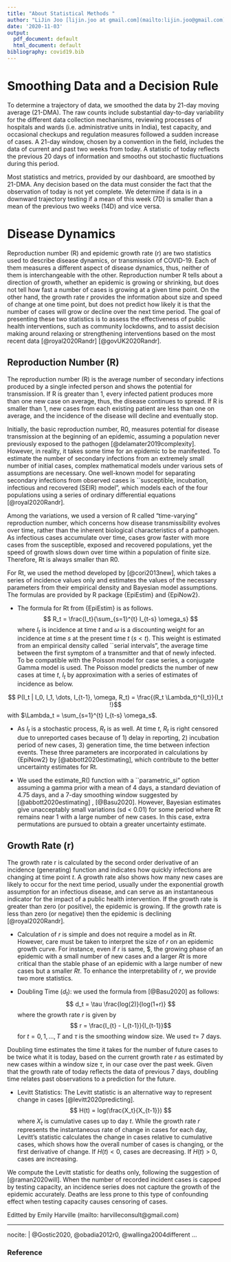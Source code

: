 ```yaml
---
title: "About Statistical Methods "
author: "LiJin Joo [lijin.joo at gmail.com](mailto:lijin.joo@gmail.com)"
date: '2020-11-03'
output:
  pdf_document: default
  html_document: default
bibliography: covid19.bib
---
```



# Smoothing Data and a Decision Rule

To determine a trajectory of data, we smoothed the data by 21-day moving average (21-DMA). The raw counts include substantial day-to-day variability for the different data collection mechanisms, reviewing processes of hospitals and wards (i.e. administrative units in India), test capacity, and occasional checkups and regulation measures followed a sudden increase of cases. A 21-day window, chosen by a convention in the field, includes the data of current and past two weeks from today. A statistic of today reflects the previous 20 days of information and smooths out stochastic fluctuations during this period.


Most statistics and metrics, provided by our dashboard, are smoothed by 21-DMA. Any decision based on the data must consider the fact that the observation of today is not yet complete. We determine if data is in a downward trajectory testing if a mean of this week (7D) is smaller than a mean of the previous two weeks (14D) and vice versa.


# Disease Dynamics

Reproduction number (R) and epidemic growth rate (r) are two statistics used to describe disease dynamics, or transmission of COVID-19. Each of them measures a different aspect of disease dynamics, thus, neither of them is interchangeable with the other. Reproduction number R tells about a direction of growth, whether an epidemic is growing or shrinking, but does not tell how fast a number of cases is growing at a given time point. On the other hand, the growth rate r provides the information about size and speed of change at one time point, but does not predict how likely it is that the number of cases will grow or decline over the next time period. The goal of presenting these two statistics is to assess the effectiveness of public health interventions, such as community lockdowns, and to assist decision making around relaxing or strengthening interventions based on the most recent data [@royal2020Randr] [@govUK2020Randr].

## Reproduction Number (R)
The reproduction number (R) is the average number of secondary infections produced by a single infected person and shows the potential for transmission. If R is greater than 1, every infected patient produces more than one new case on average, thus, the disease continues to spread. If R is smaller than 1, new cases from each existing patient are less than one on average, and the incidence of the disease will decline and eventually stop. 


Initially, the basic reproduction number, R0, measures potential for disease transmission at the beginning of an epidemic, assuming a population never previously exposed to the pathogen [@delamater2019complexity]. However, in reality, it takes some time for an epidemic to be manifested. To estimate the number of secondary infections from an extremely small number of initial cases, complex mathematical models under various sets of assumptions are necessary. One well-known model for separating secondary infections from observed cases is ``susceptible, incubation, infectious and recovered (SEIR) model”, which models each of the four populations using a series of ordinary differential equations [@royal2020Randr]. 


Among the variations, we used a version of R called “time-varying” reproduction number, which concerns how disease transmissibility evolves over time, rather than the inherent biological characteristics of a pathogen. As infectious cases accumulate over time, cases grow faster with more cases from the susceptible, exposed and recovered populations, yet the speed of growth slows down over time within a population of finite size. Therefore, Rt is always smaller than R0.


For Rt, we used the method developed by [@cori2013new], which takes a series of incidence values only and estimates the values of the necessary parameters from their empirical density and Bayesian model assumptions. The formulas are provided by R package {EpiEstim} and {EpiNow2}.

* The formula for Rt from {EpiEstim} is as follows.
$$  R_t = \frac{I_t}{\sum_{s=1}^{t} I_{t-s} \omega_s} $$ 
where $I_t$ is incidence at time $t$ and $\omega$ is a discounting weight for an incidence at time $s$ at the present time $t$ ($s < t$). This weight is estimated from an empirical density called ``serial intervals”, the average time between the first symptom of a transmitter and that of newly infected. To be compatible with the Poisson model for case series, a conjugate Gamma model is used. The Poisson model predicts the number of new cases at time $t$, $I_t$ by approximation with a series of estimates of incidence as below.

$$ P(I_t | I_0, I_1, \dots, I_{t-1}, \omega, R_t) = \frac{(R_t \Lambda_t)^{I_t}}{I_t !}$$
with  $\Lambda_t = \sum_{s=1}^{t} I_{t-s} \omega_s$.

* As $I_t$ is a stochastic process, $R_t$ is as well. At time $t$, $R_t$ is right censored due to unreported cases because of 1) delay in reporting, 2) incubation period of new cases, 3) generation time, the time between infection events. These three parameters are incorporated in calculations by {EpiNow2} by [@abbott2020estimating], which contribute to the better uncertainty estimates for Rt. 

* We used the estimate_R() function with a ``parametric_si” option assuming a gamma prior with a mean of 4 days, a standard deviation of 4.75 days, and a 7-day smoothing window suggested by [@abbott2020estimating] , [@Basu2020]. However, Bayesian estimates give unacceptably small variations (sd < 0.01) for some period where Rt remains near 1 with a large number of new cases. In this case, extra permutations are pursued to obtain a greater uncertainty estimate. 


## Growth Rate (r) 
The growth rate r is calculated by the second order derivative of an incidence (generating) function and indicates how quickly infections are changing at time point $t$. A growth rate also shows how many new cases are likely to occur for the next time period, usually under the exponential growth assumption for an infectious disease, and can serve as an instantaneous indicator for the impact of a public health intervention. If the growth rate is greater than zero (or positive), the epidemic is growing. If the growth rate is less than zero (or negative) then the epidemic is declining [@royal2020Randr]. 

* Calculation of $r$ is simple and does not require a model as in $Rt$. However, care must be taken to interpret the size of $r$ on an epidemic growth curve. For instance, even if $r$ is same, $, the growing phase of an epidemic with a small number of new cases and a larger $Rt$ is more critical than the stable phase of an epidemic with a large number of new cases but a smaller $Rt$. To enhance the interpretability of $r$, we provide two more statistics. 

* Doubling Time ($d_t$): we used the formula from [@Basu2020] as follows:
$$ d_t = \tau \frac{log(2)}{log(1+r)} $$ 
where the growth rate $r$ is given by 
$$ r = \frac{I_{t} - I_{t-1}}{I_{t-1}}$$
for $t = 0, 1, \dots, T$ and $\tau$ is the smoothing window size. We used $\tau =$ 7 days.  


Doubling time estimates the time it takes for the number of future cases to be twice what it is today, based on the current growth rate $r$ as estimated by new cases within a window size $\tau$, in our case over the past week. Given that the growth rate of today reflects the data of previous 7 days, doubling time relates past observations to a prediction for the future. 

* Levitt Statistics: The Levitt statistic is an alternative way to represent change in cases [@levitt2020predicting].
 $$ H(t) = log(\frac{X_t}{X_{t-1}}) $$
where $X_t$ is cumulative cases up to day $t$.  While the growth rate $r$ represents the instantaneous rate of change in cases for each day, Levitt’s statistic calculates the change in cases relative to cumulative cases, which shows how the overall number of cases is changing, or the first derivative of change. If $H(t) < 0$, cases are decreasing. If $H(t) > 0$, cases are increasing. 


We compute the Levitt statistic for deaths only, following the suggestion of [@raman2020will]. When the number of recorded incident cases is capped by testing capacity, an incidence series does not capture the growth of the epidemic accurately. Deaths are less prone to this type of confounding effect when testing capacity causes censoring of cases.   



Editted by Emily Harville (mailto: harvilleconsult@gmail.com)
  
---
nocite: |
  @Gostic2020, @obadia2012r0, @wallinga2004different
...

### Reference




